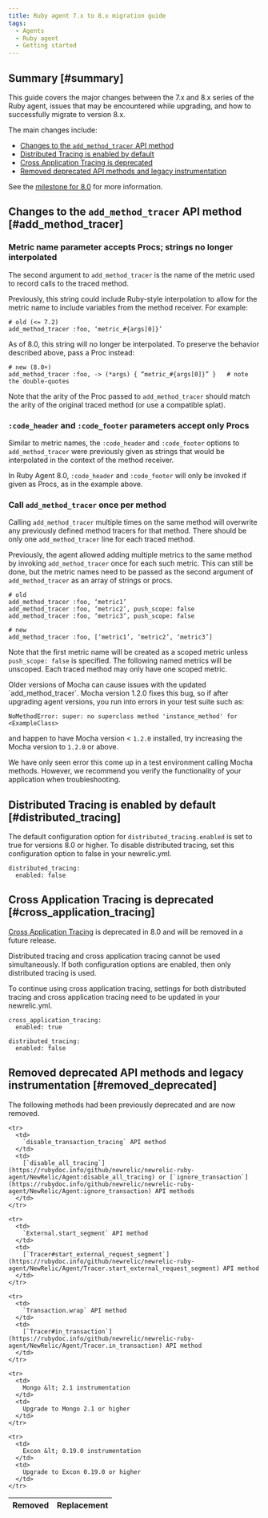 ```yaml
---
title: Ruby agent 7.x to 8.x migration guide
tags: 
  - Agents
  - Ruby agent
  - Getting started
---
```

## Summary [#summary]

This guide covers the major changes between the 7.x and 8.x series of the Ruby agent, issues that may be encountered while upgrading, and how to successfully migrate to version 8.x.

The main changes include:

- [Changes to the `add_method_tracer` API method](#add_method_tracer)
- [Distributed Tracing is enabled by default](#distributed_tracing)
- [Cross Application Tracing is deprecated](#cross_application_tracing)
- [Removed deprecated API methods and legacy instrumentation](#removed_deprecated)

See the [milestone for 8.0](https://github.com/newrelic/newrelic-ruby-agent/milestone/10) for more information.

## Changes to the `add_method_tracer` API method  [#add_method_tracer]

### Metric name parameter accepts Procs; strings no longer interpolated

The second argument to `add_method_tracer` is the name of the metric used to record calls to the traced method. 

Previously, this string could include Ruby-style interpolation to allow for the metric name to include variables from the method receiver. For example:

```
# old (<= 7.2)
add_method_tracer :foo, ‘metric_#{args[0]}’
```

As of 8.0, this string will no longer be interpolated. To preserve the behavior described above, pass a Proc instead:

```
# new (8.0+)
add_method_tracer :foo, -> (*args) { “metric_#{args[0]}” }   # note the double-quotes
```

Note that the arity of the Proc passed to `add_method_tracer` should match the arity of the original traced method (or use a compatible splat).

### `:code_header` and `:code_footer` parameters accept only Procs

Similar to metric names, the `:code_header` and `:code_footer` options to `add_method_tracer` were previously given as strings that would be interpolated in the context of the method receiver.

In Ruby Agent 8.0, `:code_header` and `:code_footer` will only be invoked if given as Procs, as in the example above.

### Call `add_method_tracer` once per method

Calling `add_method_tracer` multiple times on the same method will overwrite any previously defined method tracers for that method. There should be only one `add_method_tracer` line for each traced method.

Previously, the agent allowed adding multiple metrics to the same method by invoking `add_method_tracer` once for each such metric. This can still be done, but the metric names need to be passed as the second argument of `add_method_tracer`  as an array of strings or procs.

```
# old
add_method_tracer :foo, ‘metric1’
add_method_tracer :foo, ‘metric2’, push_scope: false
add_method_tracer :foo, ‘metric3’, push_scope: false
```

```
# new
add_method_tracer :foo, [‘metric1’, ‘metric2’, ‘metric3’]
```

Note that the first metric name will be created as a scoped metric unless `push_scope: false` is specified. The following named metrics will be unscoped. Each traced method may only have one scoped metric.

<Callout variant="tip">
  Older versions of Mocha can cause issues with the updated `add_method_tracer`. Mocha version 1.2.0 fixes this bug, so if after upgrading agent versions, you run into errors in your test suite such as:

  ```
  NoMethodError: super: no superclass method 'instance_method' for <ExampleClass>
  ```

  and happen to have Mocha version &lt; `1.2.0` installed, try increasing the Mocha version to `1.2.0` or above.

  We have only seen error this come up in a test environment calling Mocha methods. However, we recommend you verify the functionality of your application when troubleshooting.
</Callout>


## Distributed Tracing is enabled by default  [#distributed_tracing]

The default configuration option for `distributed_tracing.enabled` is set to true for versions 8.0 or higher. To disable distributed tracing, set this configuration option to false in your newrelic.yml. 

```
distributed_tracing:
  enabled: false
```

## Cross Application Tracing is deprecated  [#cross_application_tracing]

[Cross Application Tracing](/docs/agents/ruby-agent/features/cross-application-tracing-ruby/) is deprecated in 8.0 and will be removed in a future release. 

<Callout variant="tip">
Distributed tracing and cross application tracing cannot be used simultaneously. If both configuration options are enabled, then only distributed tracing is used. 

To continue using cross application tracing, settings for both distributed tracing and cross application tracing need to be updated in your newrelic.yml. 

```
cross_application_tracing:
  enabled: true

distributed_tracing:
  enabled: false
```
</Callout>

## Removed deprecated API methods and legacy instrumentation  [#removed_deprecated]

The following methods had been previously deprecated and are now removed. 

<table>
  <thead>
    <tr>
      <th>
        Removed
      </th>
      <th>
        Replacement
      </th>
    </tr>
  </thead>

  <tbody>

    <tr>
      <td>
        `disable_transaction_tracing` API method
      </td>
      <td>
        [`disable_all_tracing`](https://rubydoc.info/github/newrelic/newrelic-ruby-agent/NewRelic/Agent:disable_all_tracing) or [`ignore_transaction`](https://rubydoc.info/github/newrelic/newrelic-ruby-agent/NewRelic/Agent:ignore_transaction) API methods
      </td>
    </tr>

    <tr>
      <td>
        `External.start_segment` API method
      </td>
      <td>
        [`Tracer#start_external_request_segment`](https://rubydoc.info/github/newrelic/newrelic-ruby-agent/NewRelic/Agent/Tracer.start_external_request_segment) API method
      </td>
    </tr>

    <tr>
      <td>
        `Transaction.wrap` API method
      </td>
      <td>
        [`Tracer#in_transaction`](https://rubydoc.info/github/newrelic/newrelic-ruby-agent/NewRelic/Agent/Tracer.in_transaction) API method
      </td>
    </tr>

    <tr>
      <td>
        Mongo &lt; 2.1 instrumentation
      </td>
      <td>
        Upgrade to Mongo 2.1 or higher
      </td>
    </tr>

    <tr>
      <td>
        Excon &lt; 0.19.0 instrumentation
      </td>
      <td>
        Upgrade to Excon 0.19.0 or higher
      </td>
    </tr>

  </tbody>
</table>

